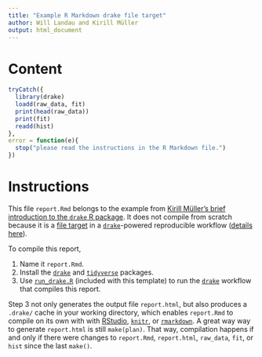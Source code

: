 ```yaml
---
title: "Example R Markdown drake file target"
author: Will Landau and Kirill Müller
output: html_document
---
```


# Content

```r
tryCatch({
  library(drake)
  loadd(raw_data, fit)
  print(head(raw_data))
  print(fit)
  readd(hist)
},
error = function(e){
  stop("please read the instructions in the R Markdown file.")
})
```

# Instructions

This file `report.Rmd` belongs to the example from [Kirill Müller's brief introduction to the `drake` R package](https://krlmlr.github.io/drake-pitch/). It does not compile from scratch because it is a [file target](https://ropensci.github.io/drake/reference/file_out.html) in a [`drake`](https://github.com/ropensci/drake)-powered reproducible workflow ([details here](https://ropensci.github.io/drake/articles/best-practices.html#r-markdown-and-knitr-reports)).

To compile this report,

1. Name it `report.Rmd`.
2. Install the [`drake`](https://github.com/ropensci/drake) and [`tidyverse`](https://github.com/tidyverse/tidyverse) packages. 
3. Use [`run_drake.R`](https://github.com/ropensci/drake/tree/master/inst/rmarkdown/templates/drake/skeleton/run_drake.R) (included with this template) to run the [`drake`](https://github.com/ropensci/drake) workflow that compiles this report.

Step 3 not only generates the output file `report.html`, but also produces a `.drake/` cache in your working directory, which enables `report.Rmd` to compile on its own with with [RStudio](https://www.rstudio.com/products/RStudio/), [`knitr`](https://github.com/yihui/knitr), or [`rmarkdown`](https://github.com/rstudio/rmarkdown). A great way way to generate `report.html` is still `make(plan)`. That way, compilation happens if and only if there were changes to `report.Rmd`, `report.html`, `raw_data`, `fit`, or `hist` since the last `make()`.
